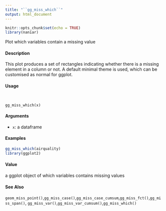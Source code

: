 ---
title: "``gg_miss_which``"
output: html_document
---

```{r setup, include=FALSE}
knitr::opts_chunk$set(echo = TRUE)
library(naniar)
```
Plot which variables contain a missing value

####  Description 

This plot produces a set of rectangles indicating whether there is a missing element in a column or
not. A default minimal theme is used, which can be customised as normal for ggplot.

####  Usage 
<pre><code>

gg_miss_which(x)
</code></pre>
#### Arguments 

* ``x``: a dataframe


#### Examples 
```{r}
gg_miss_which(airquality)
library(ggplot2)
```

#### Value 

a ggplot object of which variables contains missing values

#### See Also 

``geom_miss_point()``,``gg_miss_case()``,``gg_miss_case_cumsum``,``gg_miss_fct()``,``gg_miss_span()``,
``gg_miss_var()``,``gg_miss_var_cumsum()``,``gg_miss_which()``
